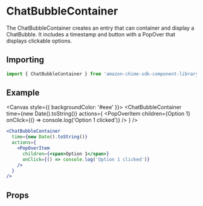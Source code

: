

<Meta of={ChatBubbleContainerStories} />

# ChatBubbleContainer

The ChatBubbleContainer creates an entry that can container and display a ChatBubble. It includes a timestamp and button with a PopOver that displays clickable options.

## Importing

```javascript
import { ChatBubbleContainer } from 'amazon-chime-sdk-component-library-react';
```

## Example

<Canvas style={{ backgroundColor: '#eee' }}>
  <ThemeProvider theme={lightTheme}>
    <GlobalStyles />
    <ChatBubbleContainer
      time={new Date().toString()}
      actions={
        <PopOverItem
          children={<span>Option 1</span>}
          onClick={() => console.log('Option 1 clicked')}
        />
      }
    />
  </ThemeProvider>
</Canvas>

```jsx
<ChatBubbleContainer
  time={new Date().toString()}
  actions={
    <PopOverItem
      children={<span>Option 1</span>}
      onClick={() => console.log('Option 1 clicked')}
    />
  }
/>
```

## Props

<ArgTypes of={ChatBubbleContainer} />
